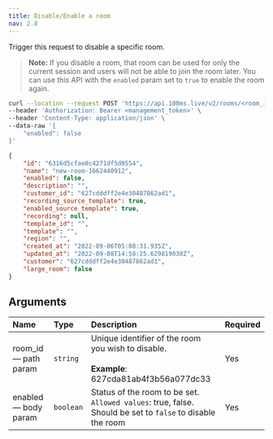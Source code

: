 ```yaml
---
title: Disable/Enable a room
nav: 2.8
---
```


Trigger this request to disable a specific room.

> **Note:** If you disable a room, that room can be used for only the current session and users will not be able to join the room later. You can use this API with the `enabled` param set to `true` to enable the room again.

<PostRequest title="https://api.100ms.live/v2/rooms/<room_id>" />
<Request id="req-0">

```bash
curl --location --request POST 'https://api.100ms.live/v2/rooms/<room_id>' \
--header 'Authorization: Bearer <management_token>' \
--header 'Content-Type: application/json' \
--data-raw '{
    "enabled": false
}'
```

</Request>
<ResponseBox id="res-0" status="200 OK">

```json
{
    "id": "6316d5cfae8c4271df5d0554",
    "name": "new-room-1662440912",
    "enabled": false,
    "description": "",
    "customer_id": "627cdddff2e4e30487862ad1",
    "recording_source_template": true,
    "enabled_source_template": true,
    "recording": null,
    "template_id": "",
    "template": "",
    "region": "",
    "created_at": "2022-09-06T05:08:31.935Z",
    "updated_at": "2022-09-08T14:58:25.629819038Z",
    "customer": "627cdddff2e4e30487862ad1",
    "large_room": false
}
```

</ResponseBox>

## Arguments

| Name                       | Type      | Description                                                                                                         | Required |
| :------------------------- | :-------- | :------------------------------------------------------------------------------------------------------------------ | :------- |
| room_id <br/> — path param | `string`  | Unique identifier of the room you wish to disable. <br/><br/>**Example**: 627cda81ab4f3b56a077dc33                  | Yes      |
| enabled <br/> — body param | `boolean` | Status of the room to be set. <br/>`Allowed values`: true, false. <br/>Should be set to `false` to disable the room | Yes      |
